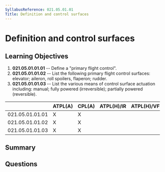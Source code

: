 ```yaml
---
SyllabusReference: 021.05.01.01
Title: Definition and control surfaces
---
```


# Definition and control surfaces

## Learning Objectives

1.  **021.05.01.01.01** -- Define a "primary flight control".
2.  **021.05.01.01.02** -- List the following primary flight control surfaces:
    elevator; aileron, roll spoilers, flaperon; rudder.
3.  **021.05.01.01.03** -- List the various means of control surface actuation
    including: manual; fully powered (irreversible); partially powered
    (reversible).

|                 | ATPL(A) | CPL(A) | ATPL(H)/IR | ATPL(H)/VFR | CPL(H) | IR | CBIR(A) |
| --------------- | ------- | ------ | ---------- | ----------- | ------ | -- | ------- |
| 021.05.01.01.01 | X       | X      |            |             |        |    |         |
| 021.05.01.01.02 | X       | X      |            |             |        |    |         |
| 021.05.01.01.03 | X       | X      |            |             |        |    |         |

## Summary

## Questions

